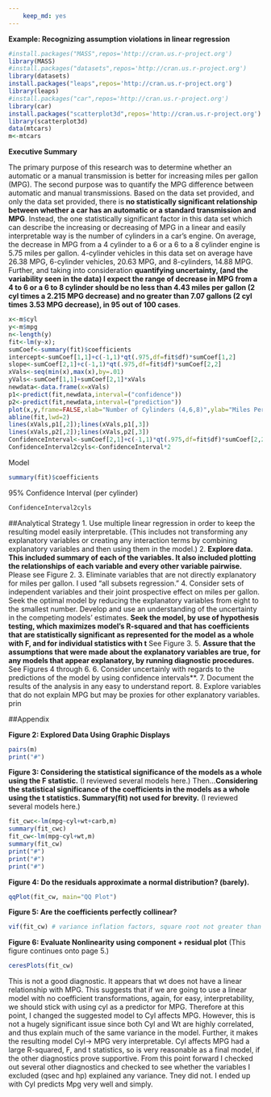 ```yaml
---
    keep_md: yes
---
```

**Example: Recognizing assumption violations in linear regression**
```r
#install.packages("MASS",repos='http://cran.us.r-project.org')
library(MASS)
#install.packages("datasets",repos='http://cran.us.r-project.org')
library(datasets)
install.packages("leaps",repos='http://cran.us.r-project.org')
library(leaps)
#install.packages("car",repos='http://cran.us.r-project.org')
library(car)
install.packages("scatterplot3d",repos='http://cran.us.r-project.org')
library(scatterplot3d)
data(mtcars)
m<-mtcars
```

**Executive Summary**

The primary purpose of this research was to determine whether an automatic or a manual transmission is better for increasing miles per gallon (MPG). The second purpose was to quantify the MPG difference between automatic and manual transmissions. Based on the data set provided, and only the data set provided, there is **no statistically significant relationship between whether a car has an automatic or a standard transmission and MPG**. Instead, the one statistically significant factor in this data set which can describe the increasing or decreasing of MPG in a linear and easily interpretable way is the number of cylinders in a car's engine. On average, the decrease in MPG from a 4 cylinder to a 6 or a 6 to a 8 cylinder engine is 5.75 miles per gallon. 4-cylinder vehicles in this data set on average have 26.38 MPG, 6-cylinder vehicles, 20.63 MPG, and 8-cylinders, 14.88 MPG. Further, and taking into consideration **quantifying uncertainty, (and the variability seen in the data) I expect the range of decrease in MPG from a 4 to 6 or a 6 to 8 cylinder should be no less than 4.43 miles per gallon (2 cyl times a 2.215 MPG decrease) and no greater than 7.07 gallons (2 cyl times 3.53 MPG decrease), in 95 out of 100 cases**.
```r
x<-m$cyl
y<-m$mpg
n<-length(y)
fit<-lm(y~x);
sumCoef<-summary(fit)$coefficients
intercept<-sumCoef[1,1]+c(-1,1)*qt(.975,df=fit$df)*sumCoef[1,2]
slope<-sumCoef[2,1]+c(-1,1)*qt(.975,df=fit$df)*sumCoef[2,2]
xVals<-seq(min(x),max(x),by=.01)
yVals<-sumCoef[1,1]+sumCoef[2,1]*xVals
newdata<-data.frame(x=xVals)
p1<-predict(fit,newdata,interval=("confidence"))
p2<-predict(fit,newdata,interval=("prediction"))
plot(x,y,frame=FALSE,xlab="Number of Cylinders (4,6,8)",ylab="Miles Per Gallon",pch=21,col="black",bg="lightblue",cex=2)
abline(fit,lwd=2)
lines(xVals,p1[,2]);lines(xVals,p1[,3])
lines(xVals,p2[,2]);lines(xVals,p2[,3])
ConfidenceInterval<-sumCoef[2,1]+c(-1,1)*qt(.975,df=fit$df)*sumCoef[2,2]
ConfidenceInterval2cyls<-ConfidenceInterval*2
```
Model
```r
summary(fit)$coefficients
```
95% Confidence Interval (per cylinder)
```r
ConfidenceInterval2cyls
```

##Analytical Strategy
1. Use multiple linear regression in order to keep the resulting model easily interpretable. (This includes not transforming any explanatory variables or creating any interaction terms by combining explanatory variables and then using them in the model.)
2. **Explore data. This included summary of each of the variables. It also included plotting the relationships of each variable and every other variable pairwise. ** Please see Figure 2.
3. Eliminate variables that are not directly explanatory for miles per gallon. I used "all subsets regression."
4. Consider sets of independent variables and their joint prospective effect on miles per gallon. Seek the optimal model by reducing the explanatory variables from eight to the smallest number. Develop and use an understanding of the uncertainty in the competing models' estimates. **Seek the model, by use of hypothesis testing, which maximizes model's R-squared and that has coefficients that are statistically significant as represented for the model as a whole with F, and for individual statistics with t** See Figure 3.
5. **Assure that the assumptions that were made about the explanatory variables are true, for any models that appear explanatory, by running diagnostic procedures. **See Figures 4 through 6.
6. Consider uncertainly with regards to the predictions of the model by using confidence intervals**.
7. Document the results of the analysis in any easy to understand report.
8. Explore variables that do not explain MPG but may be proxies for other explanatory variables.
prin

##Appendix

**Figure 2: Explored Data Using Graphic Displays**

```r
pairs(m)
print("#")
```
**Figure 3: Considering the statistical significance of the models as a whole using the F statistic.** (I reviewed several models here.) Then...**Considering the statistical significance of the coefficients in the models as a whole using the t statistics. Summary(fit) not used for brevity.** (I reviewed several models here.)
```r
fit_cwc<-lm(mpg~cyl+wt+carb,m)
summary(fit_cwc)
fit_cw<-lm(mpg~cyl+wt,m)
summary(fit_cw)
print("#")
print("#")
print("#")
```

**Figure 4: Do the residuals approximate a normal distribution? (barely).**

```r
qqPlot(fit_cw, main="QQ Plot")
```
**Figure 5: Are the coefficients perfectly collinear?**
```r
vif(fit_cw) # variance inflation factors, square root not greater than 2 

```
**Figure 6: Evaluate Nonlinearity using component + residual plot** (This figure continues onto page 5.)
```r
ceresPlots(fit_cw)
```
This is not a good diagnostic. It appears that wt does not have a linear relationship with MPG. This suggests that if we are going to use a linear model with no coefficient transformations, again, for easy, interpretability, we should stick with using cyl as a predictor for MPG. Therefore at this point, I changed the suggested model to Cyl affects MPG. However, this is not a hugely significant issue since both Cyl and Wt are highly correlated, and thus explain much of the same variance in the model. Further, it makes the resulting model Cyl-> MPG very interpretable. Cyl affects MPG had a large R-squared, F, and t statistics, so is very reasonable as a final model, if the other diagnostics prove supportive. From this point forward I checked out several other diagnostics and checked to see whether the variables I excluded (qsec and hp) explained any variance. Tney did not. I ended up with Cyl predicts Mpg very well and simply.

